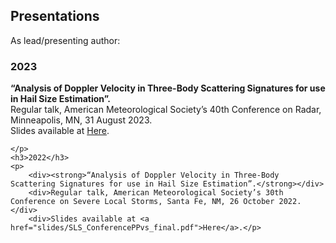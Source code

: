 <html>
<head><title>Presentations</title></head>
<body>
    <h2>Presentations</h2>
    As lead/presenting author:
    <h3>2023</h3>
    <p>
      <div><strong>“Analysis of Doppler Velocity in Three-Body Scattering Signatures for use in Hail Size Estimation”.</strong></div>
        <div>Regular talk, American Meteorological Society’s 40th Conference on Radar, Minneapolis, MN, 31 August 2023.</div>
        <div>Slides available at <a href="slides/RADAR_CONF_TBSS.pdf">Here</a>.</p>
    </p>
    <h3>2022</h3>
    <p>
        <div><strong>“Analysis of Doppler Velocity in Three-Body Scattering Signatures for use in Hail Size Estimation”.</strong></div>
        <div>Regular talk, American Meteorological Society’s 30th Conference on Severe Local Storms, Santa Fe, NM, 26 October 2022.</div>
        <div>Slides available at <a href="slides/SLS_ConferencePPvs_final.pdf">Here</a>.</p>
</body>
</html>